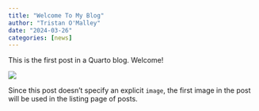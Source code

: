 ```yaml
---
title: "Welcome To My Blog"
author: "Tristan O'Malley"
date: "2024-03-26"
categories: [news]
---
```


This is the first post in a Quarto blog. Welcome!

![](thumbnail.jpg)

Since this post doesn't specify an explicit `image`, the first image in the post will be used in the listing page of posts.
